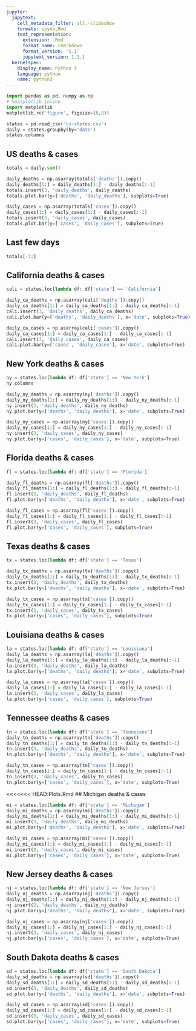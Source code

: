 ```yaml
---
jupyter:
  jupytext:
    cell_metadata_filter: all,-slideshow
    formats: ipynb,Rmd
    text_representation:
      extension: .Rmd
      format_name: rmarkdown
      format_version: '1.1'
      jupytext_version: 1.1.1
  kernelspec:
    display_name: Python 3
    language: python
    name: python3
---
```


```python
import pandas as pd, numpy as np
# %matplotlib inline
import matplotlib
matplotlib.rc('figure', figsize=(8,8))
```

```python
states = pd.read_csv('us-states.csv')
daily = states.groupby(by='date')
states.columns
```

## US deaths & cases

```python
totals = daily.sum()
```

```python
daily_deaths = np.asarray(totals['deaths']).copy()
daily_deaths[1:] = daily_deaths[1:] - daily_deaths[:-1]
totals.insert(3, 'daily_deaths', daily_deaths)
totals.plot.bar(y=['deaths', 'daily_deaths'], subplots=True)
```

```python
daily_cases = np.asarray(totals['cases']).copy()
daily_cases[1:] = daily_cases[1:] - daily_cases[:-1]
totals.insert(3, 'daily_cases', daily_cases)
totals.plot.bar(y=['cases', 'daily_cases'], subplots=True)
```

## Last few days

```python
totals[-3:]
```

## California deaths & cases

```python
cali = states.loc[lambda df: df['state'] == 'California']
```

```python
daily_ca_deaths = np.asarray(cali['deaths']).copy()
daily_ca_deaths[1:] = daily_ca_deaths[1:] - daily_ca_deaths[:-1]
cali.insert(3, 'daily_deaths', daily_ca_deaths)
cali.plot.bar(y=['deaths', 'daily_deaths'], x='date', subplots=True)
```

```python
daily_ca_cases = np.asarray(cali['cases']).copy()
daily_ca_cases[1:] = daily_ca_cases[1:] - daily_ca_cases[:-1]
cali.insert(3, 'daily_cases', daily_ca_cases)
cali.plot.bar(y=['cases', 'daily_cases'], x='date', subplots=True)
```



## New York deaths & cases

```python
ny = states.loc[lambda df: df['state'] == 'New York']
ny.columns
```

```python
daily_ny_deaths = np.asarray(ny['deaths']).copy()
daily_ny_deaths[1:] = daily_ny_deaths[1:] - daily_ny_deaths[:-1]
ny.insert(3, 'daily_deaths', daily_ny_deaths)
ny.plot.bar(y=['deaths', 'daily_deaths'], x='date', subplots=True)
```

```python
daily_ny_cases = np.asarray(ny['cases']).copy()
daily_ny_cases[1:] = daily_ny_cases[1:] - daily_ny_cases[:-1]
ny.insert(3, 'daily_cases', daily_ny_cases)
ny.plot.bar(y=['cases', 'daily_cases'], x='date', subplots=True)
```

## Florida deaths & cases

```python
fl = states.loc[lambda df: df['state'] == 'Florida']
```

```python
daily_fl_deaths = np.asarray(fl['deaths']).copy()
daily_fl_deaths[1:] = daily_fl_deaths[1:] - daily_fl_deaths[:-1]
fl.insert(3, 'daily_deaths', daily_fl_deaths)
fl.plot.bar(y=['deaths', 'daily_deaths'], x='date', subplots=True)
```

```python
daily_fl_cases = np.asarray(fl['cases']).copy()
daily_fl_cases[1:] = daily_fl_cases[1:] - daily_fl_cases[:-1]
fl.insert(3, 'daily_cases', daily_fl_cases)
fl.plot.bar(y=['cases', 'daily_cases'], subplots=True)
```
## Texas deaths & cases

```python
tx = states.loc[lambda df: df['state'] == 'Texas']
```

```python
daily_tx_deaths = np.asarray(tx['deaths']).copy()
daily_tx_deaths[1:] = daily_tx_deaths[1:] - daily_tx_deaths[:-1]
tx.insert(3, 'daily_deaths', daily_tx_deaths)
tx.plot.bar(y=['deaths', 'daily_deaths'], x='date', subplots=True)
```

```python
daily_tx_cases = np.asarray(tx['cases']).copy()
daily_tx_cases[1:] = daily_tx_cases[1:] - daily_tx_cases[:-1]
tx.insert(3, 'daily_cases', daily_tx_cases)
tx.plot.bar(y=['cases', 'daily_cases'], subplots=True)
```
## Louisiana deaths & cases

```python
la = states.loc[lambda df: df['state'] == 'Louisiana']
daily_la_deaths = np.asarray(la['deaths']).copy()
daily_la_deaths[1:] = daily_la_deaths[1:] - daily_la_deaths[:-1]
la.insert(3, 'daily_deaths', daily_la_deaths)
la.plot.bar(y=['deaths', 'daily_deaths'], x='date', subplots=True)
```

```python
daily_la_cases = np.asarray(la['cases']).copy()
daily_la_cases[1:] = daily_la_cases[1:] - daily_la_cases[:-1]
la.insert(3, 'daily_cases', daily_la_cases)
la.plot.bar(y=['cases', 'daily_cases'], subplots=True)
```
## Tennessee deaths & cases

```python
tn = states.loc[lambda df: df['state'] == 'Tennessee']
daily_tn_deaths = np.asarray(tn['deaths']).copy()
daily_tn_deaths[1:] = daily_tn_deaths[1:] - daily_tn_deaths[:-1]
tn.insert(3, 'daily_deaths', daily_tn_deaths)
tn.plot.bar(y=['deaths', 'daily_deaths'], x='date', subplots=True)
```

```python
daily_tn_cases = np.asarray(tn['cases']).copy()
daily_tn_cases[1:] = daily_tn_cases[1:] - daily_tn_cases[:-1]
tn.insert(3, 'daily_cases', daily_tn_cases)
tn.plot.bar(y=['cases', 'daily_cases'], x='date', subplots=True)
```
<<<<<<< HEAD:Plots.Rmd
## Michigan deaths & cases

```python
mi = states.loc[lambda df: df['state'] == 'Michigan']
daily_mi_deaths = np.asarray(mi['deaths']).copy()
daily_mi_deaths[1:] = daily_mi_deaths[1:] - daily_mi_deaths[:-1]
mi.insert(3, 'daily_deaths', daily_mi_deaths)
mi.plot.bar(y=['deaths', 'daily_deaths'], x='date', subplots=True)
```

```python
daily_mi_cases = np.asarray(mi['cases']).copy()
daily_mi_cases[1:] = daily_mi_cases[1:] - daily_mi_cases[:-1]
mi.insert(3, 'daily_cases', daily_mi_cases)
mi.plot.bar(y=['cases', 'daily_cases'], x='date', subplots=True)
```
## New Jersey deaths & cases

```python
nj = states.loc[lambda df: df['state'] == 'New Jersey']
daily_nj_deaths = np.asarray(nj['deaths']).copy()
daily_nj_deaths[1:] = daily_nj_deaths[1:] - daily_nj_deaths[:-1]
nj.insert(3, 'daily_deaths', daily_nj_deaths)
nj.plot.bar(y=['deaths', 'daily_deaths'], x='date', subplots=True)
```

```python
daily_nj_cases = np.asarray(nj['cases']).copy()
daily_nj_cases[1:] = daily_nj_cases[1:] - daily_nj_cases[:-1]
nj.insert(3, 'daily_cases', daily_nj_cases)
nj.plot.bar(y=['cases', 'daily_cases'], x='date', subplots=True)
```
## South Dakota deaths & cases

```python
sd = states.loc[lambda df: df['state'] == 'South Dakota']
daily_sd_deaths = np.asarray(sd['deaths']).copy()
daily_sd_deaths[1:] = daily_sd_deaths[1:] - daily_sd_deaths[:-1]
sd.insert(3, 'daily_deaths', daily_sd_deaths)
sd.plot.bar(y=['deaths', 'daily_deaths'], x='date', subplots=True)
```

```python
daily_sd_cases = np.asarray(sd['cases']).copy()
daily_sd_cases[1:] = daily_sd_cases[1:] - daily_sd_cases[:-1]
sd.insert(3, 'daily_cases', daily_sd_cases)
sd.plot.bar(y=['cases', 'daily_cases'], x='date', subplots=True)
```
